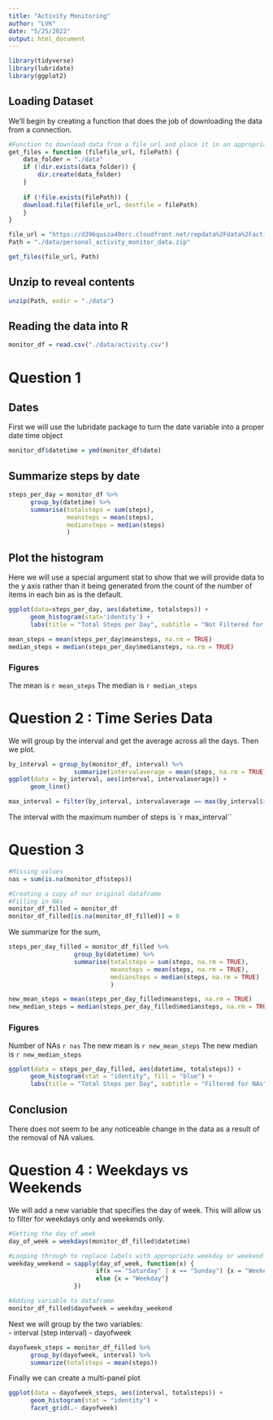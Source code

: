 ```yaml
---
title: "Activity Monitoring"
author: "LVK"
date: "5/25/2022"
output: html_document
---
```


```r
library(tidyverse)
library(lubridate)
library(ggplot2)
```


## Loading Dataset

We'll begin by creating a function that does the job of downloading the data from a connection.

```r

#Function to download data from a file_url and place it in an appropriate location
get_files = function (filefile_url, filePath) {
    data_folder = "./data"
    if (!dir.exists(data_folder)) {
        dir.create(data_folder)
    }
    
    if (!file.exists(filePath)) {
    download.file(filefile_url, destfile = filePath)
    }
}

file_url = "https://d396qusza40orc.cloudfront.net/repdata%2Fdata%2Factivity.zip"
Path = "./data/personal_activity_monitor_data.zip"

get_files(file_url, Path)

```

## Unzip to reveal contents

``` r
unzip(Path, exdir = "./data")
```

## Reading the data into R

``` r
monitor_df = read.csv("./data/activity.csv")
```


# Question 1

## Dates
First we will use the lubridate package to turn the date variable into a proper date time object

```r
monitor_df$datetime = ymd(monitor_df$date)
```

## Summarize steps by date
```r
steps_per_day = monitor_df %>% 
      group_by(datetime) %>%
      summarise(totalsteps = sum(steps),
                meansteps = mean(steps),
                mediansteps = median(steps)
                )
```

## Plot the histogram
Here we will use a special argument stat to show that we will provide data to the y axis rather than it being generated from the count of the number of items in each bin as is the default.

```r
ggplot(data=steps_per_day, aes(datetime, totalsteps)) +
      geom_histogram(stat='identity') + 
      labs(title = "Total Steps per Day", subtitle = "Not Filtered for NAs")


```

```r
mean_steps = mean(steps_per_day$meansteps, na.rm = TRUE)
median_steps = median(steps_per_day$mediansteps, na.rm = TRUE)
```


### Figures
The mean is ` r mean_steps`
The median is ` r median_steps`

# Question 2 : Time Series Data

We will group by the interval and get the average across all the days. Then we plot.

```r
by_interval = group_by(monitor_df, interval) %>%
                  summarize(intervalaverage = mean(steps, na.rm = TRUE))
ggplot(data = by_interval, aes(interval, intervalaverage)) +
      geom_line()

```


```r
max_interval = filter(by_interval, intervalaverage == max(by_interval$intervalaverage))$interval
```

The interval with the maximum number of steps is `r max_interval``

# Question 3

```r
#Missing values
nas = sum(is.na(monitor_df$steps))

#Creating a copy of our original dataframe
#Filling in NAs
monitor_df_filled = monitor_df
monitor_df_filled[is.na(monitor_df_filled)] = 0
```

 We summarize for the sum, 
 
```r
steps_per_day_filled = monitor_df_filled %>% 
                  group_by(datetime) %>%
                  summarise(totalsteps = sum(steps, na.rm = TRUE),
                            meansteps = mean(steps, na.rm = TRUE),
                            mediansteps = median(steps, na.rm = TRUE)
                            )

```


```r
new_mean_steps = mean(steps_per_day_filled$meansteps, na.rm = TRUE)
new_median_steps = median(steps_per_day_filled$mediansteps, na.rm = TRUE)
```


### Figures 
 Number of NAs ` r nas`
 The new mean is ` r new_mean_steps `
 The new median is ` r new_median_steps `
 
```r
ggplot(data = steps_per_day_filled, aes(datetime, totalsteps)) +
      geom_histogram(stat = "identity", fill = "blue") +
      labs(title = "Total Steps per Day", subtitle = "Filtered for NAs")

```

## Conclusion 
There does not seem to be any noticeable change in the data as a result of the removal of NA values.
 
# Question 4 : Weekdays vs Weekends  
We will add a new variable that specifies the day of week. This will allow us to filter for weekdays only and weekends only.
 
```r
#Getting the day of week
day_of_week = weekdays(monitor_df_filled$datetime)

#Looping through to replace labels with appropriate weekday or weekend values
weekday_weekend = sapply(day_of_week, function(x) {
                        if(x == "Saturday" | x == "Sunday") {x = "Weekend"}
                        else {x = "Weekday"}
                  })

#Adding variable to dataframe
monitor_df_filled$dayofweek = weekday_weekend
```
 
 Next we will group by the two variables:  
 - interval (step interval)
 - dayofweek
 
```r
dayofweek_steps = monitor_df_filled %>%
      group_by(dayofweek, interval) %>%
      summarize(totalsteps = mean(steps))
```
 
Finally we can create a multi-panel plot
 
```r
ggplot(data = dayofweek_steps, aes(interval, totalsteps)) +
      geom_histogram(stat = "identity") +
      facet_grid(.~ dayofweek)
```



